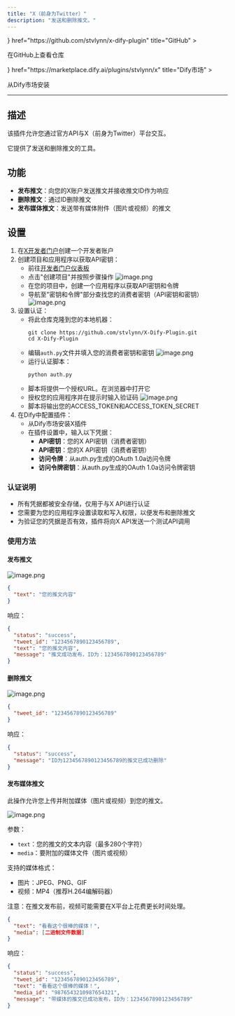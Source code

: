 ```yaml
---
title: "X（前身为Twitter）"
description: "发送和删除推文。"
---
```


<Cards>
  <Card 
    icon={<i className="ri-github-fill" />} 
    href="https://github.com/stvlynn/x-dify-plugin" 
    title="GitHub"
  >
  <p>在GitHub上查看仓库</p>
  </Card>
  <Card 
    icon={<i className="ri-store-2-line" />} 
    href="https://marketplace.dify.ai/plugins/stvlynn/x" 
    title="Dify市场"
  >
  <p>从Dify市场安装</p>
  </Card>
</Cards>

---

## 描述

该插件允许您通过官方API与X（前身为Twitter）平台交互。

它提供了发送和删除推文的工具。

## 功能

- **发布推文**：向您的X账户发送推文并接收推文ID作为响应
- **删除推文**：通过ID删除推文
- **发布媒体推文**：发送带有媒体附件（图片或视频）的推文

## 设置

1. 在[X开发者门户](https://developer.twitter.com/)创建一个开发者账户
2. 创建项目和应用程序以获取API密钥：
   - 前往[开发者门户仪表板](https://developer.twitter.com/en/portal/dashboard)
   - 点击"创建项目"并按照步骤操作
   ![image.png](https://s2.loli.net/2025/05/15/TXPEe3tQmszhSfK.png)
   - 在您的项目中，创建一个应用程序以获取API密钥和令牌
   - 导航至"密钥和令牌"部分查找您的消费者密钥（API密钥和密钥）
   ![image.png](https://s2.loli.net/2025/05/15/u8RxPvQoYVfDksr.png)
3. 设置认证：
   - 将此仓库克隆到您的本地机器：
     ```
     git clone https://github.com/stvlynn/X-Dify-Plugin.git
     cd X-Dify-Plugin
     ```
   - 编辑`auth.py`文件并填入您的消费者密钥和密钥
   ![image.png](https://s2.loli.net/2025/05/15/XGa6fQjeI7HTsck.png)
   - 运行认证脚本：
     ```
     python auth.py
     ```
   - 脚本将提供一个授权URL。在浏览器中打开它
   - 授权您的应用程序并在提示时输入验证码
   ![image.png](https://s2.loli.net/2025/05/15/UJPdYHaqThkAQnR.png)
   - 脚本将输出您的ACCESS_TOKEN和ACCESS_TOKEN_SECRET
4. 在Dify中配置插件：
   - 从Dify市场安装X插件
   - 在插件设置中，输入以下凭据：
     - **API密钥**：您的X API密钥（消费者密钥）
     - **API密钥**：您的X API密钥（消费者密钥）
     - **访问令牌**：从auth.py生成的OAuth 1.0a访问令牌
     - **访问令牌密钥**：从auth.py生成的OAuth 1.0a访问令牌密钥

### 认证说明

- 所有凭据都被安全存储，仅用于与X API进行认证
- 您需要为您的应用程序设置读取和写入权限，以便发布和删除推文
- 为验证您的凭据是否有效，插件将向X API发送一个测试API调用

### 使用方法

#### 发布推文

![image.png](https://s2.loli.net/2025/05/15/QgHeYb6BGDUFipL.png)

```json
{
  "text": "您的推文内容"
}
```

响应：
```json
{
  "status": "success",
  "tweet_id": "1234567890123456789",
  "text": "您的推文内容",
  "message": "推文成功发布，ID为：1234567890123456789"
}
```

#### 删除推文

![image.png](https://s2.loli.net/2025/05/15/u3vP9NWbkflzH8x.png)

```json
{
  "tweet_id": "1234567890123456789"
}
```

响应：
```json
{
  "status": "success",
  "message": "ID为1234567890123456789的推文已成功删除"
}
```

#### 发布媒体推文

此操作允许您上传并附加媒体（图片或视频）到您的推文。

![image.png](https://s2.loli.net/2025/05/15/dgBr9VzOMQota6y.png)

参数：
- `text`：您的推文的文本内容（最多280个字符）
- `media`：要附加的媒体文件（图片或视频）

支持的媒体格式：
- 图片：JPEG、PNG、GIF
- 视频：MP4（推荐H.264编解码器）

注意：在推文发布前，视频可能需要在X平台上花费更长时间处理。

```json
{
  "text": "看看这个很棒的媒体！",
  "media": [二进制文件数据]
}
```

响应：
```json
{
  "status": "success",
  "tweet_id": "1234567890123456789",
  "text": "看看这个很棒的媒体！",
  "media_id": "9876543210987654321",
  "message": "带媒体的推文已成功发布，ID为：1234567890123456789"
}
```
